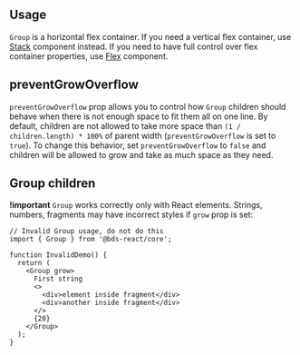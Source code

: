 

## Usage

`Group` is a horizontal flex container. If you need a vertical flex container, use [Stack](/core/stack)
component instead. If you need to have full control over flex container properties, use [Flex](/core/flex) component.

<Demo data={GroupDemos.usage} />

## preventGrowOverflow

`preventGrowOverflow` prop allows you to control how `Group` children should behave when there is not enough
space to fit them all on one line. By default, children are not allowed to take more space than
`(1 / children.length) * 100%` of parent width (`preventGrowOverflow` is set to `true`). To change
this behavior, set `preventGrowOverflow` to `false` and children will be allowed to grow and take
as much space as they need.

<Demo data={GroupDemos.preventGrowOverflow} />

## Group children

**!important** `Group` works correctly only with React elements.
Strings, numbers, fragments may have incorrect styles if `grow` prop is set:

```tsx
// Invalid Group usage, do not do this
import { Group } from '@bds-react/core';

function InvalidDemo() {
  return (
    <Group grow>
      First string
      <>
        <div>element inside fragment</div>
        <div>another inside fragment</div>
      </>
      {20}
    </Group>
  );
}
```

<FlexboxGapSupport component="Group" />
